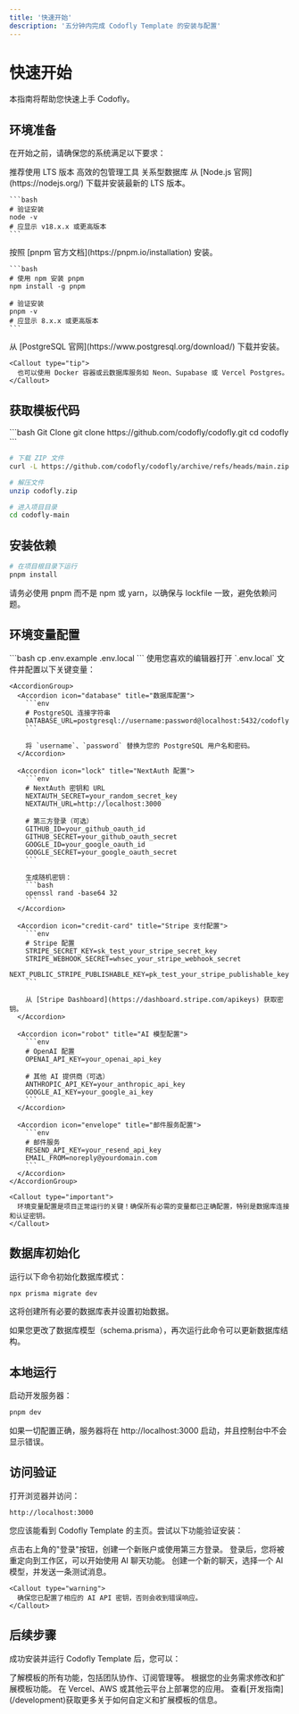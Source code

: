 ```yaml
---
title: '快速开始'
description: '五分钟内完成 Codofly Template 的安装与配置'
---
```


# 快速开始

本指南将帮助您快速上手 Codofly。

## 环境准备

在开始之前，请确保您的系统满足以下要求：

<CardGroup cols={3}>
  <Card title="Node.js 18+" icon="node-js">
    推荐使用 LTS 版本
  </Card>
  <Card title="pnpm 8+" icon="box">
    高效的包管理工具
  </Card>
  <Card title="PostgreSQL 14+" icon="database">
    关系型数据库
  </Card>
</CardGroup>

<Steps>
  <Step title="安装 Node.js">
    从 [Node.js 官网](https://nodejs.org/) 下载并安装最新的 LTS 版本。

    ```bash
    # 验证安装
    node -v
    # 应显示 v18.x.x 或更高版本
    ```
  </Step>
  <Step title="安装 pnpm">
    按照 [pnpm 官方文档](https://pnpm.io/installation) 安装。

    ```bash
    # 使用 npm 安装 pnpm
    npm install -g pnpm
    
    # 验证安装
    pnpm -v
    # 应显示 8.x.x 或更高版本
    ```
  </Step>
  <Step title="安装 PostgreSQL">
    从 [PostgreSQL 官网](https://www.postgresql.org/download/) 下载并安装。
    
    <Callout type="tip">
      也可以使用 Docker 容器或云数据库服务如 Neon、Supabase 或 Vercel Postgres。
    </Callout>
  </Step>
</Steps>

## 获取模板代码

<CodeGroup>
  ```bash Git Clone
  git clone https://github.com/codofly/codofly.git
  cd codofly
  ```

  ```bash 下载 ZIP
  # 下载 ZIP 文件
  curl -L https://github.com/codofly/codofly/archive/refs/heads/main.zip -o codofly.zip
  
  # 解压文件
  unzip codofly.zip
  
  # 进入项目目录
  cd codofly-main
  ```
</CodeGroup>

## 安装依赖

```bash
# 在项目根目录下运行
pnpm install
```

<Callout type="warning">
  请务必使用 pnpm 而不是 npm 或 yarn，以确保与 lockfile 一致，避免依赖问题。
</Callout>

## 环境变量配置

<Steps>
  <Step title="复制环境变量模板">
    ```bash
    cp .env.example .env.local
    ```
  </Step>
  <Step title="配置关键变量">
    使用您喜欢的编辑器打开 `.env.local` 文件并配置以下关键变量：

    <AccordionGroup>
      <Accordion icon="database" title="数据库配置">
        ```env
        # PostgreSQL 连接字符串
        DATABASE_URL=postgresql://username:password@localhost:5432/codofly
        ```
        
        将 `username`、`password` 替换为您的 PostgreSQL 用户名和密码。
      </Accordion>

      <Accordion icon="lock" title="NextAuth 配置">
        ```env
        # NextAuth 密钥和 URL
        NEXTAUTH_SECRET=your_random_secret_key
        NEXTAUTH_URL=http://localhost:3000
        
        # 第三方登录（可选）
        GITHUB_ID=your_github_oauth_id
        GITHUB_SECRET=your_github_oauth_secret
        GOOGLE_ID=your_google_oauth_id
        GOOGLE_SECRET=your_google_oauth_secret
        ```
        
        生成随机密钥：
        ```bash
        openssl rand -base64 32
        ```
      </Accordion>

      <Accordion icon="credit-card" title="Stripe 支付配置">
        ```env
        # Stripe 配置
        STRIPE_SECRET_KEY=sk_test_your_stripe_secret_key
        STRIPE_WEBHOOK_SECRET=whsec_your_stripe_webhook_secret
        NEXT_PUBLIC_STRIPE_PUBLISHABLE_KEY=pk_test_your_stripe_publishable_key
        ```
        
        从 [Stripe Dashboard](https://dashboard.stripe.com/apikeys) 获取密钥。
      </Accordion>

      <Accordion icon="robot" title="AI 模型配置">
        ```env
        # OpenAI 配置
        OPENAI_API_KEY=your_openai_api_key
        
        # 其他 AI 提供商（可选）
        ANTHROPIC_API_KEY=your_anthropic_api_key
        GOOGLE_AI_KEY=your_google_ai_key
        ```
      </Accordion>

      <Accordion icon="envelope" title="邮件服务配置">
        ```env
        # 邮件服务
        RESEND_API_KEY=your_resend_api_key
        EMAIL_FROM=noreply@yourdomain.com
        ```
      </Accordion>
    </AccordionGroup>

    <Callout type="important">
      环境变量配置是项目正常运行的关键！确保所有必需的变量都已正确配置，特别是数据库连接和认证密钥。
    </Callout>
  </Step>
</Steps>

## 数据库初始化

运行以下命令初始化数据库模式：

```bash
npx prisma migrate dev
```

这将创建所有必要的数据库表并设置初始数据。

<Callout type="info">
  如果您更改了数据库模型（schema.prisma），再次运行此命令可以更新数据库结构。
</Callout>

## 本地运行

启动开发服务器：

```bash
pnpm dev
```

<Callout type="success">
  如果一切配置正确，服务器将在 http://localhost:3000 启动，并且控制台中不会显示错误。
</Callout>

## 访问验证

打开浏览器并访问：

```
http://localhost:3000
```

您应该能看到 Codofly Template 的主页。尝试以下功能验证安装：

<Steps>
  <Step title="注册/登录">
    点击右上角的"登录"按钮，创建一个新账户或使用第三方登录。
  </Step>
  <Step title="访问工作区">
    登录后，您将被重定向到工作区，可以开始使用 AI 聊天功能。
  </Step>
  <Step title="测试 AI 功能">
    创建一个新的聊天，选择一个 AI 模型，并发送一条测试消息。
    
    <Callout type="warning">
      确保您已配置了相应的 AI API 密钥，否则会收到错误响应。
    </Callout>
  </Step>
</Steps>

## 后续步骤

成功安装并运行 Codofly Template 后，您可以：

<CardGroup>
  <Card title="探索完整功能" icon="compass">
    了解模板的所有功能，包括团队协作、订阅管理等。
  </Card>
  <Card title="自定义模板" icon="paintbrush">
    根据您的业务需求修改和扩展模板功能。
  </Card>
  <Card title="部署上线" icon="rocket">
    在 Vercel、AWS 或其他云平台上部署您的应用。
  </Card>
</CardGroup>

<Callout type="info">
  查看[开发指南](/development)获取更多关于如何自定义和扩展模板的信息。
</Callout>
